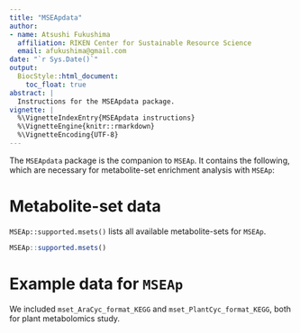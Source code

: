 ---
title: "MSEApdata"
author:
- name: Atsushi Fukushima
  affiliation: RIKEN Center for Sustainable Resource Science
  email: afukushima@gmail.com
date: "`r Sys.Date()`" 
output:
  BiocStyle::html_document:
    toc_float: true
abstract: |
  Instructions for the MSEApdata package.
vignette: |
  %\VignetteIndexEntry{MSEApdata instructions}
  %\VignetteEngine{knitr::rmarkdown}
  %\VignetteEncoding{UTF-8}
---

The `MSEApdata` package is the companion to `MSEAp`. It contains the following, which are necessary for metabolite-set enrichment analysis with `MSEAp`:

# Metabolite-set data
`MSEAp::supported.msets()` lists all available metabolite-sets for `MSEAp`.

```{r}
MSEAp::supported.msets()
```

# Example data for `MSEAp`
We included `mset_AraCyc_format_KEGG` and `mset_PlantCyc_format_KEGG`, both for plant metabolomics study.



